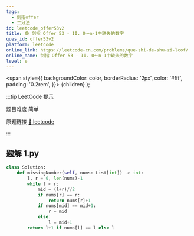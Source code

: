 ```yaml
---
tags:
  - 剑指offer
  - 二分法
id: leetcode_offer53v2
title: 🟢 剑指 Offer 53 - II. 0～n-1中缺失的数字
ques_id: offer53v2
platform: leetcode
online_link: https://leetcode-cn.com/problems/que-shi-de-shu-zi-lcof/
online_name: 剑指 Offer 53 - II. 0～n-1中缺失的数字
level: e
---
```


  <span
    style={{
      backgroundColor: color,
      borderRadius: '2px',
      color: '#fff',
      padding: '0.2rem',
    }}>
    {children}
  </span>
);

:::tip LeetCode 提示

题目难度 <Highlight color="#00b8a3">简单</Highlight>

原题链接 [🔗 leetcode](https://leetcode-cn.com/problems/que-shi-de-shu-zi-lcof/)

:::



## 题解 1.py

```py
class Solution:
    def missingNumber(self, nums: List[int]) -> int:
        l, r = 0, len(nums)-1
        while l < r:
            mid = (l+r)//2
            if nums[r] == r:
                return nums[r]+1
            if nums[mid] == mid+1:
                r = mid
            else:
                l = mid+1
        return l+1 if nums[l] == l else l
```


